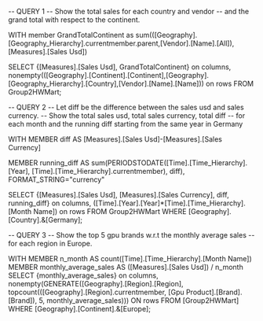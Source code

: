 -- QUERY 1
-- Show the total sales for each country and vendor 
-- and the grand total with respect to the continent.

WITH member GrandTotalContinent as
sum(([Geography].[Geography_Hierarchy].currentmember.parent,[Vendor].[Name].[All]), [Measures].[Sales Usd])

SELECT {[Measures].[Sales Usd], GrandTotalContinent} on columns,
nonempty(([Geography].[Continent].[Continent],[Geography].[Geography_Hierarchy].[Country],[Vendor].[Name].[Name])) on rows
FROM Group2HWMart;

-- QUERY 2
-- Let diff be the difference between the sales usd and sales currency. 
-- Show the total sales usd, total sales currency, total diff 
-- for each month and the running diff starting from the same year in Germany

WITH MEMBER diff AS 
[Measures].[Sales Usd]-[Measures].[Sales Currency]

MEMBER running_diff AS
sum(PERIODSTODATE([Time].[Time_Hierarchy].[Year],
[Time].[Time_Hierarchy].currentmember), diff), FORMAT_STRING="currency"

SELECT {[Measures].[Sales Usd], [Measures].[Sales Currency], 
diff, running_diff} on columns, 
([Time].[Year].[Year]*[Time].[Time_Hierarchy].[Month Name]) on rows
FROM Group2HWMart
WHERE [Geography].[Country].&[Germany];

-- QUERY 3 
-- Show the top 5 gpu brands w.r.t the monthly average sales 
-- for each region in Europe.

WITH MEMBER n_month AS
count([Time].[Time_Hierarchy].[Month Name])
MEMBER monthly_average_sales AS
([Measures].[Sales Usd]) / n_month
SELECT {monthly_average_sales}  on columns,
       nonempty(GENERATE([Geography].[Region].[Region], 
				 topcount(([Geography].[Region].currentmember, 
				 [Gpu Product].[Brand].[Brand]), 5, monthly_average_sales))) ON rows
FROM [Group2HWMart]
WHERE [Geography].[Continent].&[Europe];
